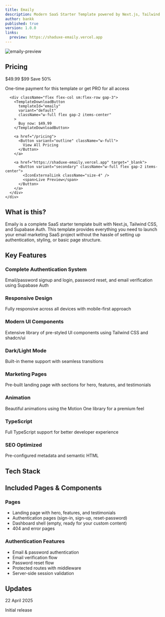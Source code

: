 ```yaml
---
title: Emaily
description: Modern SaaS Starter Template powered by Next.js, Tailwind CSS v4, React 19, and Supabase Auth
author: bankk
published: true
version: 1.0.0
links:
  preview: https://shaduxe-emaily.vercel.app
---
```


<div className="relative w-full overflow-hidden rounded-lg border bg-gradient-to-b from-background/10 to-background/80 p-2 backdrop-blur">
  <div className="w-full overflow-hidden rounded-lg border shadow-lg">
    <img 
      src="/templates/emaily.png"
      alt="emaily-preview"
      className="w-full h-auto"
    />
  </div>
</div>

## Pricing

<div className="mt-4 mb-8">
  <div className="p-5 border rounded-lg bg-muted/5">
    <div className="flex flex-col md:flex-row md:items-center md:justify-between gap-4">
      <div>
        <div className="flex items-baseline gap-2 mb-1">
          <span className="text-2xl font-bold">$49.99</span>
          <span className="text-sm text-muted-foreground line-through">$99</span>
          <span className="text-xs bg-primary/10 text-primary px-2 py-0.5 rounded-full">Save 50%</span>
        </div>
        <p className="text-sm text-muted-foreground">One-time payment for this template or get PRO for all access</p>
      </div>
      
      <div className="flex flex-col sm:flex-row gap-3">
        <TemplateDownloadButton 
          templateId="emaily" 
          variant="default" 
          className="w-full flex gap-2 items-center"
        >
          Buy now: $49.99
        </TemplateDownloadButton>
        
        <a href="/pricing">
          <Button variant="outline" className="w-full">
            View All Pricing
          </Button>
        </a>
        
        <a href="https://shaduxe-emaily.vercel.app" target="_blank">
          <Button variant="secondary" className="w-full flex gap-2 items-center">
            <IconExternalLink className="size-4" />
            <span>Live Preview</span>
          </Button>
        </a>
      </div>
    </div>
  </div>
</div>

## What is this?

Emaily is a complete SaaS starter template built with Next.js, Tailwind CSS, and Supabase Auth. This template provides everything you need to launch your email marketing SaaS project without the hassle of setting up authentication, styling, or basic page structure.

## Key Features

<div className="grid grid-cols-1 md:grid-cols-2 gap-6 mt-6">
  <div className="space-y-4">
    <div className="flex gap-2">
      <IconCheck className="size-5 text-green-500 flex-shrink-0 mt-0.5" />
      <div>
        <h3 className="font-medium">Complete Authentication System</h3>
        <p className="text-sm text-muted-foreground">Email/password signup and login, password reset, and email verification using Supabase Auth</p>
      </div>
    </div>
    <div className="flex gap-2">
      <IconCheck className="size-5 text-green-500 flex-shrink-0 mt-0.5" />
      <div>
        <h3 className="font-medium">Responsive Design</h3>
        <p className="text-sm text-muted-foreground">Fully responsive across all devices with mobile-first approach</p>
      </div>
    </div>
    <div className="flex gap-2">
      <IconCheck className="size-5 text-green-500 flex-shrink-0 mt-0.5" />
      <div>
        <h3 className="font-medium">Modern UI Components</h3>
        <p className="text-sm text-muted-foreground">Extensive library of pre-styled UI components using Tailwind CSS and shadcn/ui</p>
      </div>
    </div>
    <div className="flex gap-2">
      <IconCheck className="size-5 text-green-500 flex-shrink-0 mt-0.5" />
      <div>
        <h3 className="font-medium">Dark/Light Mode</h3>
        <p className="text-sm text-muted-foreground">Built-in theme support with seamless transitions</p>
      </div>
    </div>
  </div>
  <div className="space-y-4">
    <div className="flex gap-2">
      <IconCheck className="size-5 text-green-500 flex-shrink-0 mt-0.5" />
      <div>
        <h3 className="font-medium">Marketing Pages</h3>
        <p className="text-sm text-muted-foreground">Pre-built landing page with sections for hero, features, and testimonials</p>
      </div>
    </div>
    <div className="flex gap-2">
      <IconCheck className="size-5 text-green-500 flex-shrink-0 mt-0.5" />
      <div>
        <h3 className="font-medium">Animation</h3>
        <p className="text-sm text-muted-foreground">Beautiful animations using the Motion One library for a premium feel</p>
      </div>
    </div>
    <div className="flex gap-2">
      <IconCheck className="size-5 text-green-500 flex-shrink-0 mt-0.5" />
      <div>
        <h3 className="font-medium">TypeScript</h3>
        <p className="text-sm text-muted-foreground">Full TypeScript support for better developer experience</p>
      </div>
    </div>
    <div className="flex gap-2">
      <IconCheck className="size-5 text-green-500 flex-shrink-0 mt-0.5" />
      <div>
        <h3 className="font-medium">SEO Optimized</h3>
        <p className="text-sm text-muted-foreground">Pre-configured metadata and semantic HTML</p>
      </div>
    </div>
  </div>
</div>

## Tech Stack

<div className="mt-6">
  <TechStackFull
    technologies={[
      "nextjs",
      "typescript",
      "shadcn",
      "tailwindcss",
      "motion",
      "supabase",
    ]}
  />
</div>

## Included Pages & Components

<div className="grid grid-cols-1 md:grid-cols-2 gap-4 mt-6 mb-8">
  <div>
    <h3 className="font-semibold mb-2">Pages</h3>
    <ul className="space-y-1">
      <li className="flex items-center gap-2">
        <IconArrowRight className="size-4 text-primary" />
        <span>Landing page with hero, features, and testimonials</span>
      </li>
      <li className="flex items-center gap-2">
        <IconArrowRight className="size-4 text-primary" />
        <span>Authentication pages (sign-in, sign-up, reset-password)</span>
      </li>
      <li className="flex items-center gap-2">
        <IconArrowRight className="size-4 text-primary" />
        <span>Dashboard shell (empty, ready for your custom content)</span>
      </li>
      <li className="flex items-center gap-2">
        <IconArrowRight className="size-4 text-primary" />
        <span>404 and error pages</span>
      </li>
    </ul>
  </div>
  <div>
    <h3 className="font-semibold mb-2">Authentication Features</h3>
    <ul className="space-y-1">
      <li className="flex items-center gap-2">
        <IconArrowRight className="size-4 text-primary" />
        <span>Email & password authentication</span>
      </li>
      <li className="flex items-center gap-2">
        <IconArrowRight className="size-4 text-primary" />
        <span>Email verification flow</span>
      </li>
      <li className="flex items-center gap-2">
        <IconArrowRight className="size-4 text-primary" />
        <span>Password reset flow</span>
      </li>
      <li className="flex items-center gap-2">
        <IconArrowRight className="size-4 text-primary" />
        <span>Protected routes with middleware</span>
      </li>
      <li className="flex items-center gap-2">
        <IconArrowRight className="size-4 text-primary" />
        <span>Server-side session validation</span>
      </li>
    </ul>
  </div>
</div>

## Updates

<div className="space-y-4 mt-6">
  <div className="flex gap-2">
    <div className="size-2 rounded-full bg-primary mt-2" />
    <div>
      <span className="text-xs text-muted-foreground">22 April 2025</span>
      <p className="font-medium">Initial release</p>
    </div>
  </div>
</div>

